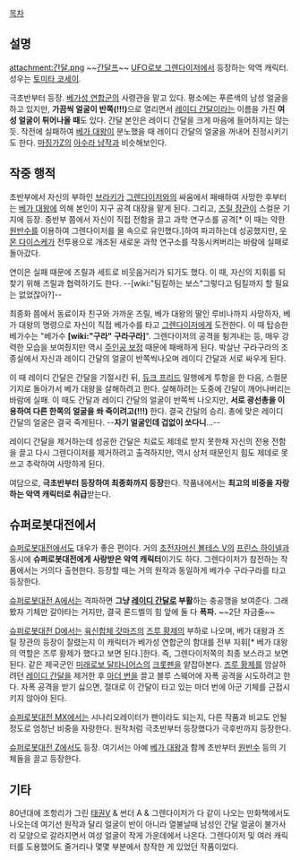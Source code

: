 [[목차]]

== 설명 == 
attachment:간달.png
~~[[간달프]]~~ [[UFO로보 그렌다이저]]에서 등장하는 악역 캐릭터. 성우는 [[토미타 코세이]]. 

극초반부터 등장. [[베가성 연합군]]의 사령관을 맡고 있다. 평소에는 푸른색의 남성 얼굴을 하고 있지만, '''가끔씩 얼굴이 반쪽(!!!)'''으로 열리면서 [[레이디 간달]]이라는 이름을 가진 '''여성 얼굴이 튀어나올 때'''도 있다. 간달 본인은 레이디 간달을 크게 마음에 들어하지는 않는 듯. 작전에 실패하여 [[베가 대왕]]이 분노했을 때 레이디 간달의 얼굴을 꺼내어 진정시키기도 한다. [[마징가Z]]의 [[아수라 남작]]과 비슷해보인다. 

== 작중 행적 ==
초반부에서 자신의 부하인 [[브라키]]가 [[그렌다이저]]와의 싸움에서 패배하여 사망한 후부터는 [[베가 대왕]]에 의해 본인이 지구 공격 대장을 맡게 된다. 그리고, [[즈릴 장관]]이 스컬문 기지에 등장. 중반부 쯤에서 자신이 직접 전함을 끌고 과학 연구소를 공격[* 이 때는 약한 [[원반수]]를 이용하여 그렌다이저를 물 속으로 유인했다.]하여 파괴하는데 성공했지만, [[우몬 다이스케]]가 전투용으로 개조된 새로운 과학 연구소를 작동시켜버리는 바람에 실패로 돌아갔다. 

연이은 실패 때문에 즈릴과 세트로 비웃음거리가 되기도 했다. 이 때, 자신의 지휘를 되찾기 위해 즈릴과 협력하기도 한다. --[wiki:"팀킬하는 보스"그렇다고 팀킬까지 할 필요는 없었잖아?]-- 

최종화 쯤에서 동료이자 친구와 가까운 즈릴, 베가 대왕의 딸인 루비나까지 사망하자, 베가 대왕의 명령으로 자신이 직접 베가수를 타고 [[그렌다이저]]에게 도전한다. 이 때 탑승한 베가수는 "베가수 '''[wiki:"구라" 구라구라]'''". 그렌다이저의 공격을 튕겨내는 등, 매우 강력한 모습을 보여줬지만 역시 [[주인공 보정]] 때문에 패배하게 된다. 박살난 구라구라의 조종실에서 자신과 레이디 간달의 얼굴이 반쪽씩나오며 레이디 간달과 서로 싸우게 된다. 

이 때 레이디 간달은 간달을 기절시킨 뒤, [[듀크 프리드]] 일행에게 투항을 한 다음, 스컬문 기지로 돌아가서 베가 대왕을 살해하려고 한다. 살해하려는 도중에 간달이 깨어나버리는 바람에 실패. 이 때도 간달과 레이디 간달의 얼굴이 반쪽씩 나오지만, '''서로 광선총을 이용하여 다른 한쪽의 얼굴을 쏴 죽이려고(!!!)''' 한다. 결국 간달의 승리. 총에 맞은 레이디 간달의 얼굴은 결국 죽게된다. --'''자기 얼굴인데 겁없이 쏘다니'''...-- 

레이디 간달을 제거하는데 성공한 간달은 치료도 제데로 받지 못한채 자신의 전용 전함을 끌고 다시 그렌다이저를 제거하려고 출격하지만, 역시 상처 때문인지 힘도 제데로 못쓰고 추락하여 사망하게 된다. 

여담으로, '''극초반부터 등장하여 최종화까지 등장'''한다. 작품내에서는 '''최고의 비중을 자랑하는 악역 캐릭터로 취급'''받는다. 

== 슈퍼로봇대전에서 == 
[[슈퍼로봇대전]]에서도 대우가 좋은 편이다. 거의 [[초전자머신 볼테스 V]]의 [[프린스 하이넬]]과 동시에 '''슈퍼로봇대전에게 사랑받은 악역 캐릭터'''이기도 하다. 그렌다이저가 참전하는 작품에서는 거의다 출현한다. 등장할 때는 거의 원작과 동일하게 베가수 구라구라를 타고 등장한다. 

[[슈퍼로봇대전 A]]에서는 격파하면 '''그냥 [[레이디 간달]]로 부활'''하는 충공깽을 보여준다. 그래봤자 기체만 갈아타는 거지만, 결국 론드벨의 힘 앞에 둘 다 '''폭파.''' ~~2단 자금줄~~

[[슈퍼로봇대전 D]]에서는 [[육신합체 갓마즈]]의 [[즈루 황제]]의 부하로 나오며, 베가 대왕과 즈릴 장관의 등장이 잘렸는지 이 캐릭터가 베가성 연합군의 함대를 전부 지휘[* 베가 대왕의 역할은 즈루 황제가 했다고 보면 된다.]한다. 즉, 그렌다이저쪽의 최종 보스라고 보면 된다. 같은 제국군인 [[미래로보 달타니어스]]의 [[크롯펜]]을 얕잡아본다. [[즈루 황제]]를 암살하려던 [[레이디 간달]]을 제거한 후 [[마더 번]]을 끌고 블루 스웨어에 자폭 공격을 시도하려고 한다. 자폭 공격을 받기 싫으면, 절대로 이 간달이 타고 있는 마더 번에 아군 기체를 근접시키지 않아야 된다. 

[[슈퍼로봇대전 MX]]에서는 시나리오레이터가 팬이라도 되는지, 다른 작품과 비교도 안될 정도로 엄청난 비중을 자랑한다. 원작처럼 극초반부터 등장했다가 극후반까지 등장한다. 

[[슈퍼로봇대전 Z]]에서도 등장. 여기서는 아예 [[베가 대왕]]과 함께 초반부터 [[원반수]] 등의 기체들을 끌고 등장한다. 

== 기타 == 
80년대에 조항리가 그린 [[태권V]] & 썬더 A & 그렌다이저가 다 같이 나오는 만화책에서도 나오는데 여기선 원작과 달리 얼굴이 반이 아니라 열불날때 남성인 간달 얼굴이 불가사리 모양으로 갈라지면서 여성 얼굴이 작게 가운데에서 나온다. 그렌다이저 및 여러 캐릭터를 도용했어도 줄거리나 몇몇 부분에서 창작한 게 있었던 작품이었다.
